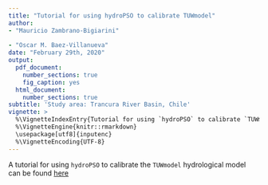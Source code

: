 ```yaml
---
title: "Tutorial for using hydroPSO to calibrate TUWmodel"
author: 
- "Mauricio Zambrano-Bigiarini"
  
- "Oscar M. Baez-Villanueva"
date: "February 29th, 2020"
output:
  pdf_document: 
    number_sections: true
    fig_caption: yes
  html_document: 
    number_sections: true
subtitle: 'Study area: Trancura River Basin, Chile'
vignette: >
  %\VignetteIndexEntry{Tutorial for using `hydroPSO` to calibrate `TUWmodel`}
  %\VignetteEngine{knitr::rmarkdown}
  \usepackage[utf8]{inputenc}
  %\VignetteEncoding{UTF-8}
---
```


A tutorial for using `hydroPSO` to calibrate the `TUWmodel` hydrological model can be found [here](https://github.com/hzambran/hydroPSO/blob/master/vignettes/hydroPSO_TUWmodel-vignette-full.pdf)

